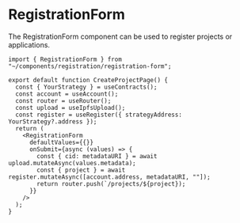 # RegistrationForm

The RegistrationForm component can be used to register projects or applications.

```tsx
import { RegistrationForm } from "~/components/registration/registration-form";

export default function CreateProjectPage() {
  const { YourStrategy } = useContracts();
  const account = useAccount();
  const router = useRouter();
  const upload = useIpfsUpload();
  const register = useRegister({ strategyAddress: YourStrategy?.address });
  return (
    <RegistrationForm
      defaultValues={{}}
      onSubmit={async (values) => {
        const { cid: metadataURI } = await upload.mutateAsync(values.metadata);
        const { project } = await register.mutateAsync([account.address, metadataURI, ""]);
        return router.push(`/projects/${project});
      }}
    />
  );
}
```
